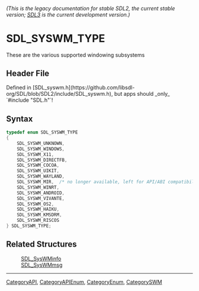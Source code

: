 ====== (This is the legacy documentation for stable SDL2, the current stable version; [https://wiki.libsdl.org/SDL3/ SDL3] is the current development version.) ======
= SDL_SYSWM_TYPE =

These are the various supported windowing subsystems

== Header File ==

Defined in [SDL_syswm.h](https://github.com/libsdl-org/SDL/blob/SDL2/include/SDL_syswm.h), but apps should _only_ `#include "SDL.h"`!

== Syntax ==

<syntaxhighlight lang='c'>
typedef enum SDL_SYSWM_TYPE
{
    SDL_SYSWM_UNKNOWN,
    SDL_SYSWM_WINDOWS,
    SDL_SYSWM_X11,
    SDL_SYSWM_DIRECTFB,
    SDL_SYSWM_COCOA,
    SDL_SYSWM_UIKIT,
    SDL_SYSWM_WAYLAND,
    SDL_SYSWM_MIR,  /* no longer available, left for API/ABI compatibility. Remove in 2.1! */
    SDL_SYSWM_WINRT,
    SDL_SYSWM_ANDROID,
    SDL_SYSWM_VIVANTE,
    SDL_SYSWM_OS2,
    SDL_SYSWM_HAIKU,
    SDL_SYSWM_KMSDRM,
    SDL_SYSWM_RISCOS
} SDL_SYSWM_TYPE;</syntaxhighlight>

== Related Structures ==

:[[SDL_SysWMinfo]]
:[[SDL_SysWMmsg]]

----
[[CategoryAPI]], [[CategoryAPIEnum]], [[CategoryEnum]], [[CategorySWM]]


